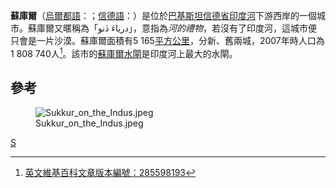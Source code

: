 {{coord|28|05|02|N|68|43|47|E|display=title}}

{{Infobox Settlement
| name = 蘇庫爾<br/>سکھر
| image_skyline = Rohri.jpg
| imagesize = 250px
| image_caption = 連接蘇庫爾與Rohri的Ayub大橋
| image_flag = 
| image_shield = 
| pushpin_map = Pakistan
| pushpin_label_position = bottom
| subdivision_type = 国家
| subdivision_name = {{PAK}}
| subdivision_type1 = [[巴基斯坦行政区划|省]]
| subdivision_name1 = [[信德省|信德省]]
| subdivision_type2 = 
| subdivision_name2 = 
| elevation_m = 67
| elevation_ft = 
| area_total_km2 = 
| population_as_of = 2010年
| population_total = 493438
| population_density_km2 = 
| timezone = [[PST|PST]]
| utc_offset = +5
| website =  [http://www.lgdsindh.com.pk/sukkur.htm http://www.lgdsindh.com.pk/]
}}

'''蘇庫爾'''（[[烏爾都語|烏爾都語]]：'''{{lang|ur|سکھر}}'''；[[信德語|信德語]]：'''{{rtl-lang|ar|سکر}}'''）是位於[[巴基斯坦|巴基斯坦]][[信德省|信德省]][[印度河|印度河]]下游西岸的一個城市。蘇庫爾又暱稱為「درياءَ ڏنو」，意指為''河的禮物''，若沒有了印度河，這城市便只會是一片沙漠。蘇庫爾面積有5 165[[平方公里|平方公里]]，分新、舊兩城，2007年時人口為1 808 740人<ref>[http://en.wikipedia.org/w/index.php?title=Sukkur&oldid=285598193 英文維基百科文章版本編號：285598193]{{en}}</ref>。該市的[[蘇庫爾水閘|蘇庫爾水閘]]是印度河上最大的水閘。

==參考==
{{reflist}}

[[Image:Sukkur_on_the_Indus.jpeg|thumb]]

{{Authority control}}
{{巴基斯坦地理小作品}}

[[Category:信德省城市|S]]